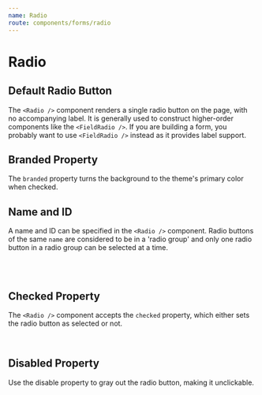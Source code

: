 ```yaml
---
name: Radio
route: components/forms/radio
---
```



# Radio

<ComponentDetail
  of="Radio"
  status="experimental"
  figma="file/2MG6DoSjk4IaLnjjFCnKFf/Forms"
  github="Form/Inputs/Radio/Radio"
/>

## Default Radio Button

The `<Radio />` component renders a single radio button on the page, with no accompanying label. It is generally used to construct higher-order components like the `<FieldRadio />`. If you are building a form, you probably want to use `<FieldRadio />` instead as it provides label support.

<Playground>
  <Radio />
</Playground>

## Branded Property

The `branded` property turns the background to the theme's primary color when checked.

<Playground>
  <Radio branded />
</Playground>

## Name and ID

A name and ID can be specified in the `<Radio />` component. Radio buttons of the same `name` are considered to be in a 'radio group' and only one radio button in a radio group can be selected at a time.

<Playground>
  <React.Fragment>
    <Radio name="someName" id="one" />
    <br />
    <Radio name="someName" id="two" />
    <br />
    <Radio name="someName" id="three" />
  </React.Fragment>
</Playground>

## Checked Property

The `<Radio />` component accepts the `checked` property, which either sets the radio button as selected or not.

<Playground>
  <React.Fragment>
    <Radio checked={true} readOnly />
    <br />
    <Radio checked={false} readOnly />
  </React.Fragment>
</Playground>

## Disabled Property

Use the disable property to gray out the radio button, making it unclickable.

<Playground>
  <React.Fragment>
    <Radio disabled />
    <br />
    <Radio disabled checked />
  </React.Fragment>
</Playground>

